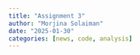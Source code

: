 ```yaml
---
title: "Assignment 3"
author: "Morjina Solaiman"
date: "2025-01-30"
categories: [news, code, analysis]
---
```

